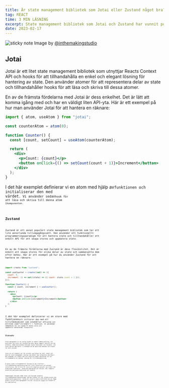 ```yaml
---
title: Är state management bibliotek som Jotai eller Zustand något bra?
tag: REACT
time: 3 MIN LÄSNING
excerpt: State management bibliotek som Jotai och Zustand har vunnit popularitet nyligen, men är de värda att använda? I det här inlägget kommer vi att utforska fördelarna med att använda dessa bibliotek och ge några kodexempel som hjälper dig att avgöra om de är rätt för ditt projekt.
date: 2023-02-17
---
```


![sticky note](https://images.unsplash.com/photo-1580934174026-8142803ebb5b?ixlib=rb-4.0.3&ixid=MnwxMjA3fDB8MHxwaG90by1wYWdlfHx8fGVufDB8fHx8&auto=format&fit=crop&w=2670&q=80)
Image by [@inthemakingstudio](https://unsplash.com/@inthemakingstudio)

## Jotai

Jotai är ett litet state management bibliotek som utnyttjar Reacts Context API och hooks för att tillhandahålla en enkel och elegant lösning för hantering av state. Den använder atomer för att representera delar av state och tillhandahåller hooks för att läsa och skriva till dessa atomer.

En av de främsta fördelarna med Jotai är dess enkelhet. Det är lätt att komma igång med och har en väldigt liten API-yta. Här är ett exempel på hur man använder Jotai för att hantera en räknare:

```jsx
import { atom, useAtom } from "jotai";

const counterAtom = atom(0);

function Counter() {
  const [count, setCount] = useAtom(counterAtom);

  return (
    <div>
      <p>Count: {count}</p>
      <button onClick={() => setCount(count + 1)}>Increment</button>
    </div>
  );
}
```

I det här exemplet definierar vi en atom med hjälp av<Code code="atom"/>funktionen och initialiserar den med värdet<Code code="0"/>. Vi använder sedan<Code code="useAtom"/>hook för att läsa och skriva till denna atom i<Code code="Counter"/>komponenten.

## Zustand

Zustand är ett annat populärt state management bibliotek som tar ett lite annorlunda tillvägagångssätt. Den använder ett funktionellt programmeringsparadigm för att hantera state och tillhandahåller ett enkelt API för att skapa stores och uppdatera state.

En av de främsta fördelarna med Zustand är dess flexibilitet. Det är enkelt att skapa stores för olika delar av state och sammansätta dem efter behov. Här är ett exempel på hur du använder Zustand för att hantera en räknare:

```jsx
import create from "zustand";

const useCounter = create((set) => ({
  count: 0,
  increment: () => set((state) => ({ count: state.count + 1 })),
}));

function Counter() {
  const { count, increment } = useCounter();

  return (
    <div>
      <p>Count: {count}</p>
      <button onClick={increment}>Increment</button>
    </div>
  );
}
```

I det här exemplet definierar vi en store med funktionen<Code code="create"/>och initierar den med ett tillståndsobjekt som innehåller ett<Code code="count"/>värde och ett<Code code="increment"/ > funktion. Vi använder sedan<Code code="useCounter"/>hook för att komma åt denna store och uppdatera räknevärdet i<Code code="Counter"/>komponenten.

## Slutsats

State management är en viktig aspekt av modern webbutveckling, och bibliotek som Jotai och Zustand kan göra denna uppgift enklare och mer effektiv. Båda biblioteken erbjuder unika funktioner och fördelar, och valet mellan dem beror i slutändan på de specifika behoven och kraven för ditt projekt.

Jotai är ett utmärkt val för projekt som kräver en lätt, enkel och neutral state management lösning som enkelt kan integreras med React. Den använder ett enkelt API och utnyttjar React-kontexten för att tillhandahålla en skalbar lösning för tillståndshantering.

Å andra sidan tillhandahåller Zustand en mer kraftfull tillståndshanteringslösning med ett litet fotavtryck och minimal installation. Det är bra för stora och komplexa projekt som kräver mer avancerade funktioner, såsom mellanprogram och väljare. Det fungerar också bra med andra bibliotek och ramverk.

Sammantaget erbjuder både Jotai och Zustand utmärkta tillståndshanteringslösningar som kan hjälpa till att effektivisera din webbutvecklingsprocess. Genom att utnyttja dessa bibliotek kan du lägga mindre tid på state management och mer tid på att bygga och förbättra din applikation.
